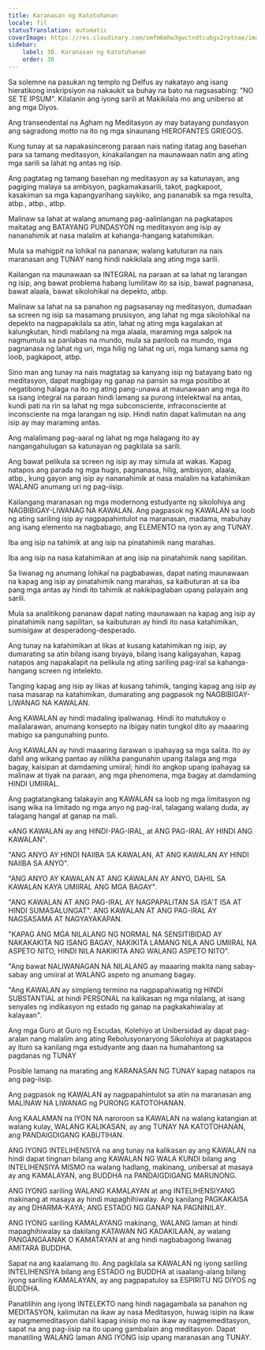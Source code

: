 ```yaml
---
title: Karanasan ng Katotohanan
locale: fil
statusTranslation: automatic
coverImage: https://res.cloudinary.com/xmfm6mhw3gwctndtcubgx2rptnae/image/upload/v1740337243/small_cover_educacion_fundamental_a051170f1c.webp
sidebar:
    label: 30. Karanasan ng Katotohanan
    order: 30
---
```

Sa solemne na pasukan ng templo ng Delfus ay nakatayo ang isang hieratikong inskripsiyon na nakaukit sa buhay na bato na nagsasabing: "NO SE TE IPSUM". Kilalanin ang iyong sarili at Makikilala mo ang uniberso at ang mga Diyos.

Ang transendental na Agham ng Meditasyon ay may batayang pundasyon ang sagradong motto na ito ng mga sinaunang HIEROFANTES GRIEGOS.

Kung tunay at sa napakasincerong paraan nais nating itatag ang basehan para sa tamang meditasyon, kinakailangan na maunawaan natin ang ating mga sarili sa lahat ng antas ng isip.

Ang pagtatag ng tamang basehan ng meditasyon ay sa katunayan, ang pagiging malaya sa ambisyon, pagkamakasarili, takot, pagkapoot, kasakiman sa mga kapangyarihang saykiko, ang pananabik sa mga resulta, atbp., atbp., atbp.

Malinaw sa lahat at walang anumang pag-aalinlangan na pagkatapos maitatag ang BATAYANG PUNDASYON ng meditasyon ang isip ay nananahimik at nasa malalim at kahanga-hangang katahimikan.

Mula sa mahigpit na lohikal na pananaw, walang katuturan na nais maranasan ang TUNAY nang hindi nakikilala ang ating mga sarili.

Kailangan na maunawaan sa INTEGRAL na paraan at sa lahat ng larangan ng isip, ang bawat problema habang lumilitaw ito sa isip, bawat pagnanasa, bawat alaala, bawat sikolohikal na depekto, atbp.

Malinaw sa lahat na sa panahon ng pagsasanay ng meditasyon, dumadaan sa screen ng isip sa masamang prusisyon, ang lahat ng mga sikolohikal na depekto na nagpapakilala sa atin, lahat ng ating mga kagalakan at kalungkutan, hindi mabilang na mga alaala, maraming mga salpok na nagmumula sa panlabas na mundo, mula sa panloob na mundo, mga pagnanasa ng lahat ng uri, mga hilig ng lahat ng uri, mga lumang sama ng loob, pagkapoot, atbp.

Sino man ang tunay na nais magtatag sa kanyang isip ng batayang bato ng meditasyon, dapat magbigay ng ganap na pansin sa mga positibo at negatibong halaga na ito ng ating pang-unawa at maunawaan ang mga ito sa isang integral na paraan hindi lamang sa purong intelektwal na antas, kundi pati na rin sa lahat ng mga subconsciente, infraconsciente at inconsciente na mga larangan ng isip. Hindi natin dapat kalimutan na ang isip ay may maraming antas.

Ang malalimang pag-aaral ng lahat ng mga halagang ito ay nangangahulugan sa katunayan ng pagkilala sa sarili.

Ang bawat pelikula sa screen ng isip ay may simula at wakas. Kapag natapos ang parada ng mga hugis, pagnanasa, hilig, ambisyon, alaala, atbp., kung gayon ang isip ay nananahimik at nasa malalim na katahimikan WALANG anumang uri ng pag-iisip.

Kailangang maranasan ng mga modernong estudyante ng sikolohiya ang NAGBIBIGAY-LIWANAG NA KAWALAN. Ang pagpasok ng KAWALAN sa loob ng ating sariling isip ay nagpapahintulot na maranasan, madama, mabuhay ang isang elemento na nagbabago, ang ELEMENTO na iyon ay ang TUNAY.

Iba ang isip na tahimik at ang isip na pinatahimik nang marahas.

Iba ang isip na nasa katahimikan at ang isip na pinatahimik nang sapilitan.

Sa liwanag ng anumang lohikal na pagbabawas, dapat nating maunawaan na kapag ang isip ay pinatahimik nang marahas, sa kaibuturan at sa iba pang mga antas ay hindi ito tahimik at nakikipaglaban upang palayain ang sarili.

Mula sa analitikong pananaw dapat nating maunawaan na kapag ang isip ay pinatahimik nang sapilitan, sa kaibuturan ay hindi ito nasa katahimikan, sumisigaw at desperadong-desperado.

Ang tunay na katahimikan at likas at kusang katahimikan ng isip, ay dumarating sa atin bilang isang biyaya, bilang isang kaligayahan, kapag natapos ang napakalapit na pelikula ng ating sariling pag-iral sa kahanga-hangang screen ng intelekto.

Tanging kapag ang isip ay likas at kusang tahimik, tanging kapag ang isip ay nasa masarap na katahimikan, dumarating ang pagpasok ng NAGBIBIGAY-LIWANAG NA KAWALAN.

Ang KAWALAN ay hindi madaling ipaliwanag. Hindi ito matutukoy o mailalarawan, anumang konsepto na ibigay natin tungkol dito ay maaaring mabigo sa pangunahing punto.

Ang KAWALAN ay hindi maaaring ilarawan o ipahayag sa mga salita. Ito ay dahil ang wikang pantao ay nilikha pangunahin upang italaga ang mga bagay, kaisipan at damdaming umiiral; hindi ito angkop upang ipahayag sa malinaw at tiyak na paraan, ang mga phenomena, mga bagay at damdaming HINDI UMIIRAL.

Ang pagtatangkang talakayin ang KAWALAN sa loob ng mga limitasyon ng isang wika na limitado ng mga anyo ng pag-iral, talagang walang duda, ay talagang hangal at ganap na mali.

«ANG KAWALAN ay ang HINDI-PAG-IRAL, at ANG PAG-IRAL AY HINDI ANG KAWALAN".

"ANG ANYO AY HINDI NAIIBA SA KAWALAN, AT ANG KAWALAN AY HINDI NAIIBA SA ANYO".

"ANG ANYO AY KAWALAN AT ANG KAWALAN AY ANYO, DAHIL SA KAWALAN KAYA UMIIRAL ANG MGA BAGAY".

"ANG KAWALAN AT ANG PAG-IRAL AY NAGPAPALITAN SA ISA'T ISA AT HINDI SUMASALUNGAT". ANG KAWALAN AT ANG PAG-IRAL AY NAGSASAMA AT NAGYAYAKAPAN.

"KAPAG ANG MGA NILALANG NG NORMAL NA SENSITIBIDAD AY NAKAKAKITA NG ISANG BAGAY, NAKIKITA LAMANG NILA ANG UMIIRAL NA ASPETO NITO, HINDI NILA NAKIKITA ANG WALANG ASPETO NITO".

"Ang bawat NALIWANAGAN NA NILALANG ay maaaring makita nang sabay-sabay ang umiiral at WALANG aspeto ng anumang bagay.

"Ang KAWALAN ay simpleng termino na nagpapahiwatig ng HINDI SUBSTANTIAL at hindi PERSONAL na kalikasan ng mga nilalang, at isang senyales ng indikasyon ng estado ng ganap na pagkakahiwalay at kalayaan".

Ang mga Guro at Guro ng Escudas, Kolehiyo at Unibersidad ay dapat pag-aralan nang malalim ang ating Rebolusyonaryong Sikolohiya at pagkatapos ay ituro sa kanilang mga estudyante ang daan na humahantong sa pagdanas ng TUNAY

Posible lamang na marating ang KARANASAN NG TUNAY kapag natapos na ang pag-iisip.

Ang pagpasok ng KAWALAN ay nagpapahintulot sa atin na maranasan ang MALINAW NA LIWANAG ng PURONG KATOTOHANAN.

Ang KAALAMAN na IYON NA naroroon sa KAWALAN na walang katangian at walang kulay, WALANG KALIKASAN, ay ang TUNAY NA KATOTOHANAN, ang PANDAIGDIGANG KABUTIHAN.

ANG IYONG INTELIHENSIYA na ang tunay na kalikasan ay ang KAWALAN na hindi dapat tingnan bilang ang KAWALAN NG WALA KUNDI bilang ang INTELIHENSIYA MISMO na walang hadlang, makinang, unibersal at masaya ay ang KAMALAYAN, ang BUDDHA na PANDAIGDIGANG MARUNONG.

ANG IYONG sariling WALANG KAMALAYAN at ang INTELIHENSIYANG makinang at masaya ay hindi mapaghihiwalay. Ang kanilang PAGKAKAISA ay ang DHARMA-KAYA; ANG ESTADO NG GANAP NA PAGNINILAY.

ANG IYONG sariling KAMALAYANG makinang, WALANG laman at hindi mapaghihiwalay sa dakilang KATAWAN NG KADAKILAAN, ay walang PANGANGAANAK O KAMATAYAN at ang hindi nagbabagong liwanag AMITARA BUDDHA.

Sapat na ang kaalamang ito. Ang pagkilala sa KAWALAN ng iyong sariling INTELIHENSIYA bilang ang ESTADO ng BUDDHA at isaalang-alang bilang iyong sariling KAMALAYAN, ay ang pagpapatuloy sa ESPIRITU NG DIYOS ng BUDDHA.

Panatilihin ang iyong INTELEKTO nang hindi nagagambala sa panahon ng MEDITASYON, kalimutan na ikaw ay nasa Meditasyon, huwag isipin na ikaw ay nagmemeditasyon dahil kapag iniisip mo na ikaw ay nagmemeditasyon, sapat na ang pag-iisip na ito upang gambalain ang meditasyon. Dapat manatiling WALANG laman ANG IYONG isip upang maranasan ang TUNAY.

